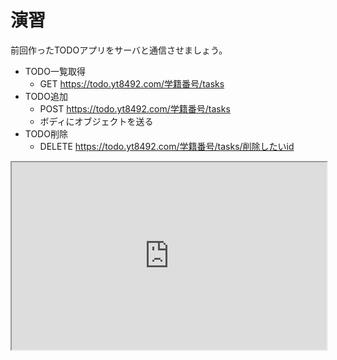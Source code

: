 # 演習

前回作ったTODOアプリをサーバと通信させましょう。

- TODO一覧取得
  - GET https://todo.yt8492.com/学籍番号/tasks
- TODO追加
  - POST https://todo.yt8492.com/学籍番号/tasks
  - ボディにオブジェクトを送る
- TODO削除
  - DELETE https://todo.yt8492.com/学籍番号/tasks/削除したいid


<iframe
  src="https://stackblitz.com/edit/web-platform-quvtpk?embed=1&file=script.js&hideExplorer=1&hideNavigation=1&view=preview"
  width="100%"
  height="300px"
  title="stupefied-sutherland-jdtqvf"
  allow="accelerometer; ambient-light-sensor; camera; encrypted-media; geolocation; gyroscope; hid; microphone; midi; payment; usb; vr; xr-spatial-tracking"
  sandbox="allow-forms allow-modals allow-popups allow-presentation allow-same-origin allow-scripts"
></iframe>

